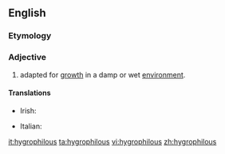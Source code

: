 ==English==

===Etymology===
{{confix|hygro|philous}}

===Adjective===
{{en-adj|-}}

# {{context|of a plant|lang=en}} adapted for [[growth]] in a damp or wet [[environment]].

====Translations====
{{trans-top|adapted for growth in a damp or wet environment}}
* Irish: {{t-|ga|taisiarrthach}}
{{trans-mid}}
* Italian: {{t+|it|igrofilo}}
{{trans-bottom}}

[[it:hygrophilous]]
[[ta:hygrophilous]]
[[vi:hygrophilous]]
[[zh:hygrophilous]]